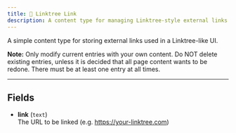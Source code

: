 ```yaml
---
title: 🔗 Linktree Link
description: A content type for managing Linktree-style external links. Put a link to your linktree or similar here.
---
```


A simple content type for storing external links used in a Linktree-like UI.  

**Note:** Only modify current entries with your own content. Do NOT delete existing entries, unless it is decided that all page content wants to be redone. There must be at least one entry at all times.

---

## Fields

- **link** (`text`)  
  The URL to be linked (e.g. https://your-linktree.com)
